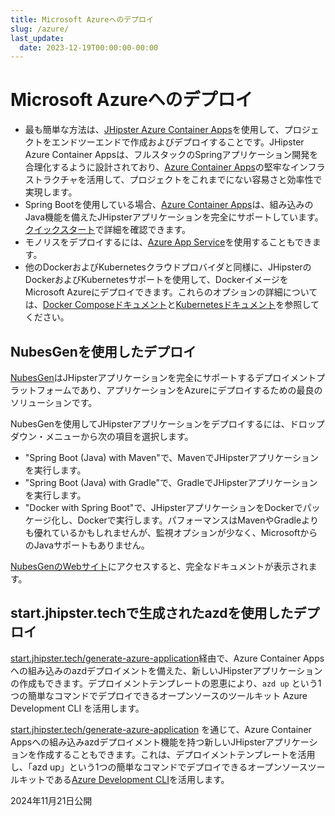 ```yaml
---
title: Microsoft Azureへのデプロイ
slug: /azure/
last_update:
  date: 2023-12-19T00:00:00-00:00
---
```


# <i class="fa fa-cloud-upload"></i> Microsoft Azureへのデプロイ

- 最も簡単な方法は、[JHipster Azure Container Apps](https://github.com/Azure/generator-jhipster-azure-container-apps)を使用して、プロジェクトをエンドツーエンドで作成およびデプロイすることです。JHipster Azure Container Appsは、フルスタックのSpringアプリケーション開発を合理化するように設計されており、[Azure Container Apps](https://learn.microsoft.com/azure/container-apps/java-overview)の堅牢なインフラストラクチャを活用して、プロジェクトをこれまでにない容易さと効率性で実現します。
- Spring Bootを使用している場合、[Azure Container Apps](https://azure.microsoft.com/products/container-apps)は、組み込みのJava機能を備えたJHipsterアプリケーションを完全にサポートしています。[クイックスタート](https://learn.microsoft.com/azure/container-apps/java-get-started)で詳細を確認できます。
- モノリスをデプロイするには、[Azure App Service](https://azure.microsoft.com/services/app-service/?WT.mc_id=online-jhipster-judubois)を使用することもできます。
- 他のDockerおよびKubernetesクラウドプロバイダと同様に、JHipsterのDockerおよびKubernetesサポートを使用して、DockerイメージをMicrosoft Azureにデプロイできます。これらのオプションの詳細については、[Docker Composeドキュメント](/docker-compose)と[Kubernetesドキュメント](/kubernetes)を参照してください。


<h2>NubesGenを使用したデプロイ</h2>

[NubesGen](https://www.nubesgen.com)はJHipsterアプリケーションを完全にサポートするデプロイメントプラットフォームであり、アプリケーションをAzureにデプロイするための最良のソリューションです。

NubesGenを使用してJHipsterアプリケーションをデプロイするには、ドロップダウン・メニューから次の項目を選択します。

- "Spring Boot (Java) with Maven"で、MavenでJHipsterアプリケーションを実行します。
- "Spring Boot (Java) with Gradle"で、GradleでJHipsterアプリケーションを実行します。
- "Docker with Spring Boot"で、JHipsterアプリケーションをDockerでパッケージ化し、Dockerで実行します。パフォーマンスはMavenやGradleよりも優れているかもしれませんが、監視オプションが少なく、MicrosoftからのJavaサポートもありません。

[NubesGenのWebサイト](https://www.nubesgen.com)にアクセスすると、完全なドキュメントが表示されます。

## start.jhipster.techで生成されたazdを使用したデプロイ

[start.jhipster.tech/generate-azure-application](https://start.jhipster.tech/generate-azure-application)経由で、Azure Container Appsへの組み込みのazdデプロイメントを備えた、新しいJHipsterアプリケーションの作成もできます。デプロイメントテンプレートの恩恵により、`azd up` という1つの簡単なコマンドでデプロイできるオープンソースのツールキット Azure Development CLI を活用します。

[start.jhipster.tech/generate-azure-application](https://start.jhipster.tech/generate-azure-application) を通じて、Azure Container Appsへの組み込みazdデプロイメント機能を持つ新しいJHipsterアプリケーションを作成することもできます。これは、デプロイメントテンプレートを活用し、「azd up」という1つの簡単なコマンドでデプロイできるオープンソースツールキットである[Azure Development CLI](https://learn.microsoft.com/azure/developer/azure-developer-cli/?WT.mc_id=java-0000-sakriema)を活用します。

2024年11月21日公開